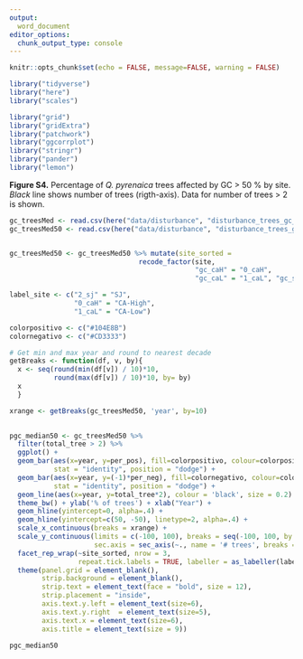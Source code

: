 ```yaml
---
output: 
  word_document
editor_options: 
  chunk_output_type: console
---
```


```r
knitr::opts_chunk$set(echo = FALSE, message=FALSE, warning = FALSE)
```

```r
library("tidyverse")
library("here")
library("scales")

library("grid")
library("gridExtra")
library("patchwork")
library("ggcorrplot")
library("stringr")
library("pander")
library("lemon")
```


**Figure S4.** Percentage of *Q. pyrenaica* trees affected by GC > 50 % by site. *Black* line shows number of trees (rigth-axis). Data for number of trees > 2 is shown. 

```r
gc_treesMed <- read.csv(here("data/disturbance", "disturbance_trees_gc_treshold_median.csv"), header = TRUE, sep = ',')
gc_treesMed50 <- read.csv(here("data/disturbance", "disturbance_trees_gc_treshold_median50.csv"), header = TRUE, sep = ',')


gc_treesMed50 <- gc_treesMed50 %>% mutate(site_sorted = 
                                recode_factor(site,
                                              "gc_caH" = "0_caH", 
                                              "gc_caL" = "1_caL", "gc_sj" = "2_sj"))

label_site <- c("2_sj" = "SJ",
                "0_caH" = "CA-High",
                "1_caL" = "CA-Low")


```

```r

colorpositivo <- c("#104E8B")
colornegativo <- c("#CD3333")

# Get min and max year and round to nearest decade
getBreaks <- function(df, v, by){ 
  x <- seq(round(min(df[v]) / 10)*10, 
           round(max(df[v]) / 10)*10, by= by) 
  x
  }

xrange <- getBreaks(gc_treesMed50, 'year', by=10)
  

pgc_median50 <- gc_treesMed50 %>% 
  filter(total_tree > 2) %>% 
  ggplot() +
  geom_bar(aes(x=year, y=per_pos), fill=colorpositivo, colour=colorpositivo, 
           stat = "identity", position = "dodge") + 
  geom_bar(aes(x=year, y=(-1)*per_neg), fill=colornegativo, colour=colornegativo, 
           stat = "identity", position = "dodge") +
  geom_line(aes(x=year, y=total_tree*2), colour = 'black', size = 0.2) + 
  theme_bw() + ylab('% of trees') + xlab("Year") + 
  geom_hline(yintercept=0, alpha=.4) +
  geom_hline(yintercept=c(50, -50), linetype=2, alpha=.4) +
  scale_x_continuous(breaks = xrange) +
  scale_y_continuous(limits = c(-100, 100), breaks = seq(-100, 100, by = 50),
                     sec.axis = sec_axis(~., name = '# trees', breaks = c(0,15,30))) +
  facet_rep_wrap(~site_sorted, nrow = 3, 
                 repeat.tick.labels = TRUE, labeller = as_labeller(label_site)) +
  theme(panel.grid = element_blank(), 
        strip.background = element_blank(), 
        strip.text = element_text(face = "bold", size = 12),
        strip.placement = "inside", 
        axis.text.y.left = element_text(size=6),
        axis.text.y.right  = element_text(size=5),
        axis.text.x = element_text(size=6),
        axis.title = element_text(size = 9)) 

```


```r
pgc_median50
```



